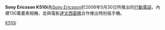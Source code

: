 {{Infobox Mobile
| name = Sony Ericsson K510i
| image = Sony Ericsson K510i.jpg
| screen = 1.8英寸 128×160[[像素|像素]]<br />260000色[[TFT|TFT]]彩屏
| ringtone = 40和弦
| memory = 动态内存28MB
| networks = [[GSM|GSM]] 900/1800/1900 MHz
| connectivity = [[USB|USB]]、[[藍牙|藍牙]]
| size = 101.5×44×17.5 mm
| weight = 82[[克|克]]
}}

'''Sony Ericsson K510i'''為[[Sony_Ericsson|Sony Ericsson]]於2006年5月30日所推出的[[行動電話|行動電話]]，內建130萬畫素相機，並與電影[[達文西密碼_(電影)|達文西密碼]]合作推出特別版手機。

{{SEphones}}

[[Category:索尼愛立信手機|K510i]]